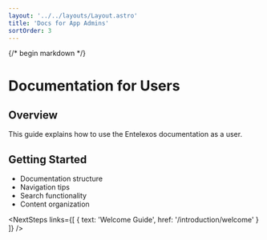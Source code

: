 ```yaml
---
layout: '../../layouts/Layout.astro'
title: 'Docs for App Admins'
sortOrder: 3
---
```



{/* begin markdown */}

# Documentation for Users

## Overview
This guide explains how to use the Entelexos documentation as a user.

## Getting Started
- Documentation structure
- Navigation tips
- Search functionality
- Content organization

<NextSteps links={[
  { text: 'Welcome Guide', href: '/introduction/welcome' }
]} />